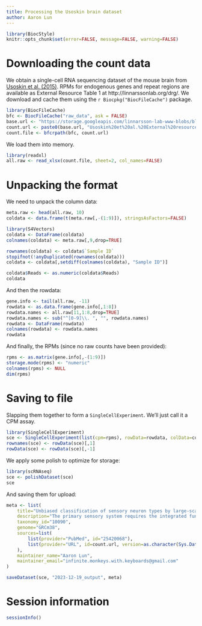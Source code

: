 ```yaml
---
title: Processing the Usoskin brain dataset
author: Aaron Lun
---
```


```r
library(BiocStyle)
knitr::opts_chunk$set(error=FALSE, message=FALSE, warning=FALSE)
```

# Downloading the count data

We obtain a single-cell RNA sequencing dataset of the mouse brain from [Usoskin et al. (2015)](https://doi.org/10.1038/nn.3881).
RPMs for endogenous genes and repeat regions are available as External Resource Table 1 at http://linnarssonlab.org/drg/.
We download and cache them using the `r Biocpkg("BiocFileCache")` package.

```r
library(BiocFileCache)
bfc <- BiocFileCache("raw_data", ask = FALSE)
base.url <- "https://storage.googleapis.com/linnarsson-lab-www-blobs/blobs/drg/"
count.url <- paste0(base.url, "Usoskin%20et%20al.%20External%20resources%20Table%201.xlsx")
count.file <- bfcrpath(bfc, count.url)
```

We load them into memory.

```r
library(readxl)
all.raw <- read_xlsx(count.file, sheet=2, col_names=FALSE)
```

# Unpacking the format

We need to unpack the column data:

```r
meta.raw <- head(all.raw, 10)
coldata <- data.frame(t(meta.raw[,-(1:9)]), stringsAsFactors=FALSE)

library(S4Vectors)
coldata <- DataFrame(coldata)
colnames(coldata) <- meta.raw[,9,drop=TRUE]

rownames(coldata) <- coldata$`Sample ID`
stopifnot(!anyDuplicated(rownames(coldata)))
coldata <- coldata[,setdiff(colnames(coldata), "Sample ID")]

coldata$Reads <- as.numeric(coldata$Reads)
coldata
```

And then the rowdata:

```r
gene.info <- tail(all.raw, -11)
rowdata <- as.data.frame(gene.info[,1:8])
rowdata.names <- all.raw[11,1:8,drop=TRUE]
rowdata.names <- sub("^[0-9]\\. ", "", rowdata.names)
rowdata <- DataFrame(rowdata)
colnames(rowdata) <- rowdata.names
rowdata
```

And finally, the RPMs (since no raw counts have been provided):

```r
rpms <- as.matrix(gene.info[,-(1:9)])
storage.mode(rpms) <- "numeric"
colnames(rpms) <- NULL
dim(rpms)
```

# Saving to file 

Slapping them together to form a `SingleCellExperiment`.
We'll just call it a CPM assay.

```r
library(SingleCellExperiment)
sce <- SingleCellExperiment(list(cpm=rpms), rowData=rowdata, colData=coldata)
rownames(sce) <- rowData(sce)[,1]
rowData(sce) <- rowData(sce)[,-1]
```

We apply some polish to optimize for storage:

```r
library(scRNAseq)
sce <- polishDataset(sce)
sce
```

And saving them for upload:

```r
meta <- list(
    title="Unbiased classification of sensory neuron types by large-scale single-cell RNA sequencing",
    description="The primary sensory system requires the integrated function of multiple cell types, although its full complexity remains unclear. We used comprehensive transcriptome analysis of 622 single mouse neurons to classify them in an unbiased manner, independent of any a priori knowledge of sensory subtypes. Our results reveal eleven types: three distinct low-threshold mechanoreceptive neurons, two proprioceptive, and six principal types of thermosensitive, itch sensitive, type C low-threshold mechanosensitive and nociceptive neurons with markedly different molecular and operational properties. Confirming previously anticipated major neuronal types, our results also classify and provide markers for new, functionally distinct subtypes. For example, our results suggest that itching during inflammatory skin diseases such as atopic dermatitis is linked to a distinct itch-generating type. We demonstrate single-cell RNA-seq as an effective strategy for dissecting sensory responsive cells into distinct neuronal types. The resulting catalog illustrates the diversity of sensory types and the cellular complexity underlying somatic sensation.",
    taxonomy_id="10090",
    genome="GRCm38",
    sources=list(
        list(provider="PubMed", id="25420068"),
        list(provider="URL", id=count.url, version=as.character(Sys.Date()))
    ),
    maintainer_name="Aaron Lun",
    maintainer_email="infinite.monkeys.with.keyboards@gmail.com"
)

saveDataset(sce, "2023-12-19_output", meta)
```

# Session information {-}

```r
sessionInfo()
```
